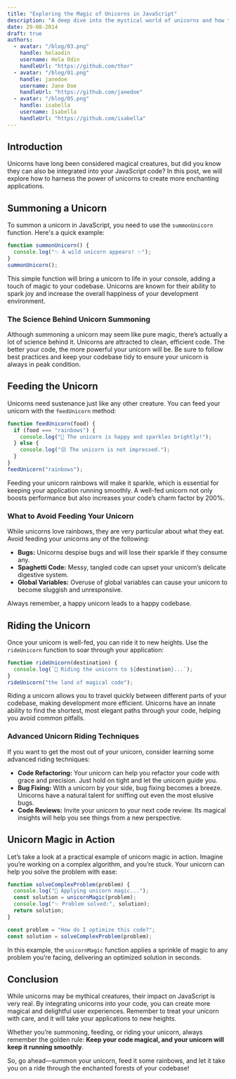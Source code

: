 ```yaml
---
title: "Exploring the Magic of Unicorns in JavaScript"
description: "A deep dive into the mystical world of unicorns and how they can transform your JavaScript code, unlocking hidden potential and elevating your projects to magical new heights."
date: 29-08-2014
draft: true
authors:
  - avatar: "/blog/03.png"
    handle: helaodin
    username: Hela Odin
    handleUrl: "https://github.com/thor"
  - avatar: "/blog/01.png"
    handle: janedoe
    username: Jane Doe
    handleUrl: "https://github.com/janedoe"
  - avatar: "/blog/05.png"
    handle: isabella
    username: Isabella
    handleUrl: "https://github.com/isabella"
---
```


## Introduction

Unicorns have long been considered magical creatures, but did you know they can also be integrated into your JavaScript code? In this post, we will explore how to harness the power of unicorns to create more enchanting applications.

## Summoning a Unicorn

To summon a unicorn in JavaScript, you need to use the `summonUnicorn` function. Here's a quick example:

```javascript
function summonUnicorn() {
  console.log("✨ A wild unicorn appears! ✨");
}
summonUnicorn();
```

This simple function will bring a unicorn to life in your console, adding a touch of magic to your codebase. Unicorns are known for their ability to spark joy and increase the overall happiness of your development environment.

### The Science Behind Unicorn Summoning

Although summoning a unicorn may seem like pure magic, there’s actually a lot of science behind it. Unicorns are attracted to clean, efficient code. The better your code, the more powerful your unicorn will be. Be sure to follow best practices and keep your codebase tidy to ensure your unicorn is always in peak condition.

## Feeding the Unicorn

Unicorns need sustenance just like any other creature. You can feed your unicorn with the `feedUnicorn` method:

```javascript
function feedUnicorn(food) {
  if (food === "rainbows") {
    console.log("🌈 The unicorn is happy and sparkles brightly!");
  } else {
    console.log("😒 The unicorn is not impressed.");
  }
}
feedUnicorn("rainbows");
```

Feeding your unicorn rainbows will make it sparkle, which is essential for keeping your application running smoothly. A well-fed unicorn not only boosts performance but also increases your code’s charm factor by 200%.

### What to Avoid Feeding Your Unicorn

While unicorns love rainbows, they are very particular about what they eat. Avoid feeding your unicorns any of the following:

- **Bugs:** Unicorns despise bugs and will lose their sparkle if they consume any.
- **Spaghetti Code:** Messy, tangled code can upset your unicorn’s delicate digestive system.
- **Global Variables:** Overuse of global variables can cause your unicorn to become sluggish and unresponsive.

Always remember, a happy unicorn leads to a happy codebase.

## Riding the Unicorn

Once your unicorn is well-fed, you can ride it to new heights. Use the `rideUnicorn` function to soar through your application:

```javascript
function rideUnicorn(destination) {
  console.log(`🦄 Riding the unicorn to ${destination}...`);
}
rideUnicorn("the land of magical code");
```

Riding a unicorn allows you to travel quickly between different parts of your codebase, making development more efficient. Unicorns have an innate ability to find the shortest, most elegant paths through your code, helping you avoid common pitfalls.

### Advanced Unicorn Riding Techniques

If you want to get the most out of your unicorn, consider learning some advanced riding techniques:

- **Code Refactoring:** Your unicorn can help you refactor your code with grace and precision. Just hold on tight and let the unicorn guide you.
- **Bug Fixing:** With a unicorn by your side, bug fixing becomes a breeze. Unicorns have a natural talent for sniffing out even the most elusive bugs.
- **Code Reviews:** Invite your unicorn to your next code review. Its magical insights will help you see things from a new perspective.

## Unicorn Magic in Action

Let’s take a look at a practical example of unicorn magic in action. Imagine you’re working on a complex algorithm, and you’re stuck. Your unicorn can help you solve the problem with ease:

```javascript
function solveComplexProblem(problem) {
  console.log("🦄 Applying unicorn magic...");
  const solution = unicornMagic(problem);
  console.log("✨ Problem solved:", solution);
  return solution;
}

const problem = "How do I optimize this code?";
const solution = solveComplexProblem(problem);
```

In this example, the `unicornMagic` function applies a sprinkle of magic to any problem you’re facing, delivering an optimized solution in seconds.

## Conclusion

While unicorns may be mythical creatures, their impact on JavaScript is very real. By integrating unicorns into your code, you can create more magical and delightful user experiences. Remember to treat your unicorn with care, and it will take your applications to new heights.

Whether you’re summoning, feeding, or riding your unicorn, always remember the golden rule: **Keep your code magical, and your unicorn will keep it running smoothly**.

So, go ahead—summon your unicorn, feed it some rainbows, and let it take you on a ride through the enchanted forests of your codebase!
